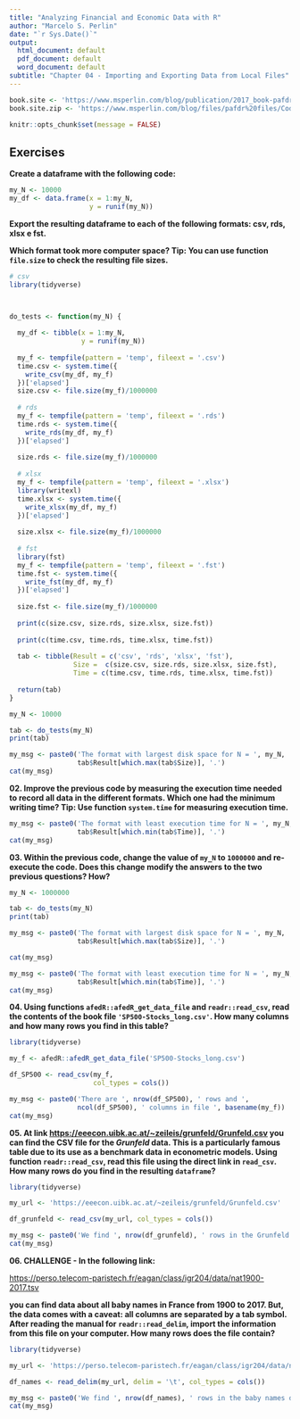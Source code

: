 ```yaml
---
title: "Analyzing Financial and Economic Data with R"
author: "Marcelo S. Perlin"
date: "`r Sys.Date()`"
output:
  html_document: default
  pdf_document: default
  word_document: default
subtitle: "Chapter 04 - Importing and Exporting Data from Local Files"
---
```


```r
book.site <- 'https://www.msperlin.com/blog/publication/2017_book-pafdr-en/'
book.site.zip <- 'https://www.msperlin.com/blog/files/pafdr%20files/Code_Data_pafdR.zip'

knitr::opts_chunk$set(message = FALSE)
```


## Exercises

**Create a dataframe with the following code:**

```r
my_N <- 10000
my_df <- data.frame(x = 1:my_N,
                    y = runif(my_N))
```

**Export the resulting dataframe to each of the following formats: csv, rds, xlsx e fst.**

**Which format took more computer space? Tip: You can use function `file.size` to check the resulting file sizes. **

```r
# csv
library(tidyverse)



do_tests <- function(my_N) {
  
  my_df <- tibble(x = 1:my_N,
                  y = runif(my_N))
  
  my_f <- tempfile(pattern = 'temp', fileext = '.csv')
  time.csv <- system.time({
    write_csv(my_df, my_f)
  })['elapsed']
  size.csv <- file.size(my_f)/1000000
  
  # rds
  my_f <- tempfile(pattern = 'temp', fileext = '.rds')
  time.rds <- system.time({
    write_rds(my_df, my_f)
  })['elapsed']
  
  size.rds <- file.size(my_f)/1000000
  
  # xlsx
  my_f <- tempfile(pattern = 'temp', fileext = '.xlsx')
  library(writexl) 
  time.xlsx <- system.time({
    write_xlsx(my_df, my_f)
  })['elapsed']
  
  size.xlsx <- file.size(my_f)/1000000
  
  # fst
  library(fst)
  my_f <- tempfile(pattern = 'temp', fileext = '.fst')
  time.fst <- system.time({
    write_fst(my_df, my_f)
  })['elapsed']
  
  size.fst <- file.size(my_f)/1000000
  
  print(c(size.csv, size.rds, size.xlsx, size.fst))
  
  print(c(time.csv, time.rds, time.xlsx, time.fst))
  
  tab <- tibble(Result = c('csv', 'rds', 'xlsx', 'fst'), 
                Size =  c(size.csv, size.rds, size.xlsx, size.fst),
                Time = c(time.csv, time.rds, time.xlsx, time.fst))
  
  return(tab)
}

my_N <- 10000

tab <- do_tests(my_N)
print(tab)

my_msg <- paste0('The format with largest disk space for N = ', my_N, ' is ', 
                 tab$Result[which.max(tab$Size)], '.')
cat(my_msg)

```

**02. Improve the previous code by measuring the execution time needed to record all data in the different formats. Which one had the minimum writing time? Tip: Use function `system.time` for measuring execution time. **

```r
my_msg <- paste0('The format with least execution time for N = ', my_N, ' is ', 
                 tab$Result[which.min(tab$Time)], '.')
cat(my_msg)
```


**03. Within the previous code, change the value of `my_N` to `1000000` and re-execute the code. Does this change modify the answers to the two previous questions? How?**

```r
my_N <- 1000000

tab <- do_tests(my_N)
print(tab)

my_msg <- paste0('The format with largest disk space for N = ', my_N, ' is ', 
                 tab$Result[which.max(tab$Size)], '.')

cat(my_msg)

my_msg <- paste0('The format with least execution time for N = ', my_N, ' is ', 
                 tab$Result[which.min(tab$Time)], '.')
cat(my_msg)
```


**04. Using functions `afedR::afedR_get_data_file` and `readr::read_csv`, read the contents of the book file `'SP500-Stocks_long.csv'`. How many columns and how many rows you find in this table?**

```r
library(tidyverse)

my_f <- afedR::afedR_get_data_file('SP500-Stocks_long.csv')

df_SP500 <- read_csv(my_f, 
                     col_types = cols())

my_msg <- paste0('There are ', nrow(df_SP500), ' rows and ', 
                 ncol(df_SP500), ' columns in file ', basename(my_f))
cat(my_msg)
```


**05. At link [https://eeecon.uibk.ac.at/~zeileis/grunfeld/Grunfeld.csv](https://eeecon.uibk.ac.at/~zeileis/grunfeld/Grunfeld.csv) you can find the CSV file for the _Grunfeld_ data. This is a particularly famous table due to its use as a benchmark data in econometric models. Using function `readr::read_csv`, read this file using the direct link in `read_csv`. How many rows do you find in the resulting `dataframe`?**

```r
library(tidyverse)

my_url <- 'https://eeecon.uibk.ac.at/~zeileis/grunfeld/Grunfeld.csv'

df_grunfeld <- read_csv(my_url, col_types = cols())

my_msg <- paste0('We find ', nrow(df_grunfeld), ' rows in the Grunfeld dataset.')
cat(my_msg)
```

**06. CHALLENGE - In the following link:**

[https://perso.telecom-paristech.fr/eagan/class/igr204/data/nat1900-2017.tsv](https://perso.telecom-paristech.fr/eagan/class/igr204/data/nat1900-2017.tsv)

**you can find data about all baby names in France from 1900 to 2017. But, the data comes with a caveat: all columns are separated by a tab symbol. After reading the manual for `readr::read_delim`, import the information from this file on your computer. How many rows does the file contain?**

```r
library(tidyverse)

my_url <- 'https://perso.telecom-paristech.fr/eagan/class/igr204/data/nat1900-2017.tsv'

df_names <- read_delim(my_url, delim = '\t', col_types = cols())

my_msg <- paste0('We find ', nrow(df_names), ' rows in the baby names dataset.')
cat(my_msg)
```

